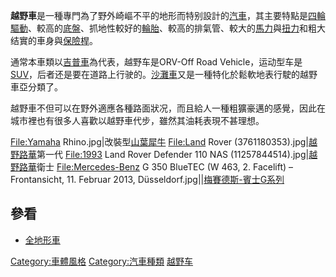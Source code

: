 {{Multiple issues|
{{Expand|time=2013-07-25T07:13:11+00:00}}
{{Unreferenced|time=2013-07-25T07:13:11+00:00}}
}}
{{noteTA
|1=zh-cn:路虎;zh-hk:越野路華;zh-tw:荒原路華;
|2=zh-cn:雅马哈; zh-tw:山葉;
}}
'''越野車'''是一種專門為了野外崎嶇不平的地形而特别設計的[[汽車|汽車]]，其主要特點是[[四輪驅動|四輪驅動]]、較高的[[底盤|底盤]]、抓地性較好的[[輪胎|輪胎]]、較高的排氣管、較大的[[馬力|馬力]]與[[扭力|扭力]]和粗大结實的車身與[[保險桿|保險桿]]。

通常本車類以[[吉普車|吉普車]]為代表，越野车是ORV-Off Road Vehicle，运动型车是[[SUV|SUV]]，后者还是要在道路上行驶的。[[沙灘車|沙灘車]]又是一種特化於鬆軟地表行駛的越野車亞分類了。

越野車不但可以在野外適應各種路面狀况，而且給人一種粗獷豪邁的感覺，因此在城市裡也有很多人喜歡以越野車代步，雖然其油耗表現不甚理想。
<gallery>

File:Yamaha Rhino.jpg|改裝型[[山葉犀牛|山葉犀牛]]
File:Land Rover (3761180353).jpg|[[越野路華|越野路華]]第一代
File:1993 Land Rover Defender 110 NAS (11257844514).jpg|[[越野路華|越野路華]]衛士
File:Mercedes-Benz G 350 BlueTEC (W 463, 2. Facelift) – Frontansicht, 11. Februar 2013, Düsseldorf.jpg||[[梅賽德斯-賓士G系列|梅賽德斯-賓士G系列]]
</gallery>

==參看==
*[[全地形車|全地形車]]
{{car-stub}}
[[Category:車體風格|Category:車體風格]]
[[Category:汽車種類|Category:汽車種類]]
[[Category:越野车|]]